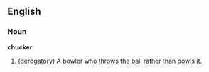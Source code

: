 ==English==
===Noun===
'''chucker'''
#{{Cricket}} (derogatory) A [[bowler]] who [[throw]]s the ball rather than [[bowl]]s it.